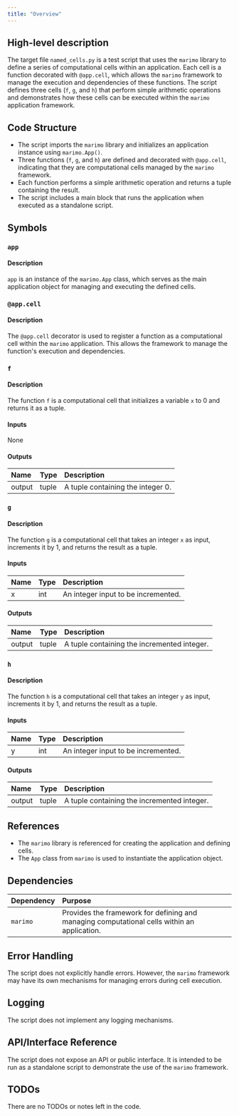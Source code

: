 ```yaml
---
title: "Overview"
---
```


## High-level description

The target file `named_cells.py` is a test script that uses the `marimo` library to define a series of computational cells within an application. Each cell is a function decorated with `@app.cell`, which allows the `marimo` framework to manage the execution and dependencies of these functions. The script defines three cells (`f`, `g`, and `h`) that perform simple arithmetic operations and demonstrates how these cells can be executed within the `marimo` application framework.

## Code Structure

- The script imports the `marimo` library and initializes an application instance using `marimo.App()`.
- Three functions (`f`, `g`, and `h`) are defined and decorated with `@app.cell`, indicating that they are computational cells managed by the `marimo` framework.
- Each function performs a simple arithmetic operation and returns a tuple containing the result.
- The script includes a main block that runs the application when executed as a standalone script.

## Symbols

### `app`
#### Description
`app` is an instance of the `marimo.App` class, which serves as the main application object for managing and executing the defined cells.

### `@app.cell`
#### Description
The `@app.cell` decorator is used to register a function as a computational cell within the `marimo` application. This allows the framework to manage the function's execution and dependencies.

### `f`
#### Description
The function `f` is a computational cell that initializes a variable `x` to 0 and returns it as a tuple.

#### Inputs
None

#### Outputs
| Name | Type | Description |
|:-----|:-----|:------------|
| output | tuple | A tuple containing the integer 0. |

### `g`
#### Description
The function `g` is a computational cell that takes an integer `x` as input, increments it by 1, and returns the result as a tuple.

#### Inputs
| Name | Type | Description |
|:-----|:-----|:------------|
| x | int | An integer input to be incremented. |

#### Outputs
| Name | Type | Description |
|:-----|:-----|:------------|
| output | tuple | A tuple containing the incremented integer. |

### `h`
#### Description
The function `h` is a computational cell that takes an integer `y` as input, increments it by 1, and returns the result as a tuple.

#### Inputs
| Name | Type | Description |
|:-----|:-----|:------------|
| y | int | An integer input to be incremented. |

#### Outputs
| Name | Type | Description |
|:-----|:-----|:------------|
| output | tuple | A tuple containing the incremented integer. |

## References

- The `marimo` library is referenced for creating the application and defining cells.
- The `App` class from `marimo` is used to instantiate the application object.

## Dependencies

| Dependency | Purpose |
|:-----------|:--------|
| `marimo` | Provides the framework for defining and managing computational cells within an application. |

## Error Handling

The script does not explicitly handle errors. However, the `marimo` framework may have its own mechanisms for managing errors during cell execution.

## Logging

The script does not implement any logging mechanisms.

## API/Interface Reference

The script does not expose an API or public interface. It is intended to be run as a standalone script to demonstrate the use of the `marimo` framework.

## TODOs

There are no TODOs or notes left in the code.